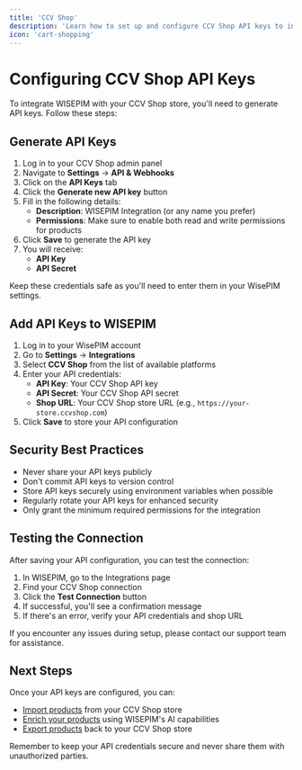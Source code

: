 ```yaml
---
title: 'CCV Shop'
description: 'Learn how to set up and configure CCV Shop API keys to integrate your online store with WisePIM'
icon: 'cart-shopping'
---
```


# Configuring CCV Shop API Keys

To integrate WISEPIM with your CCV Shop store, you'll need to generate API keys. Follow these steps:

## Generate API Keys

1. Log in to your CCV Shop admin panel
2. Navigate to **Settings** → **API & Webhooks**
3. Click on the **API Keys** tab
4. Click the **Generate new API key** button
5. Fill in the following details:
   - **Description**: WISEPIM Integration (or any name you prefer)
   - **Permissions**: Make sure to enable both read and write permissions for products
6. Click **Save** to generate the API key
7. You will receive:
   - **API Key**
   - **API Secret**

Keep these credentials safe as you'll need to enter them in your WisePIM settings.

## Add API Keys to WISEPIM

1. Log in to your WisePIM account
2. Go to **Settings** → **Integrations**
3. Select **CCV Shop** from the list of available platforms
4. Enter your API credentials:
   - **API Key**: Your CCV Shop API key
   - **API Secret**: Your CCV Shop API secret
   - **Shop URL**: Your CCV Shop store URL (e.g., `https://your-store.ccvshop.com`)
5. Click **Save** to store your API configuration

## Security Best Practices

- Never share your API keys publicly
- Don't commit API keys to version control
- Store API keys securely using environment variables when possible
- Regularly rotate your API keys for enhanced security
- Only grant the minimum required permissions for the integration

## Testing the Connection

After saving your API configuration, you can test the connection:

1. In WISEPIM, go to the Integrations page
2. Find your CCV Shop connection
3. Click the **Test Connection** button
4. If successful, you'll see a confirmation message
5. If there's an error, verify your API credentials and shop URL

<Note>
If you encounter any issues during setup, please contact our support team for assistance.
</Note>

## Next Steps

Once your API keys are configured, you can:
- [Import products](/essentials/import-products) from your CCV Shop store
- [Enrich your products](/essentials/enrich-products) using WISEPIM's AI capabilities
- [Export products](/essentials/export-products) back to your CCV Shop store

<Tip>
Remember to keep your API credentials secure and never share them with unauthorized parties.
</Tip>
